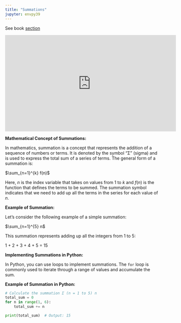 ```yaml
---
title: "Summations"
jupyter: envpy39
---
```


See book [section](https://learning.oreilly.com/library/view/essential-math-for/9781098102920/ch01.html#idm45252826042848){target="_blank"}

```{=html}
<div class="ratio ratio-16x9 m-5 w-75">
<iframe width="560" height="315" src="https://www.youtube.com/embed/5jwXThH6fg4" title="YouTube video player" frameborder="0" allow="accelerometer; autoplay; clipboard-write; encrypted-media; gyroscope; picture-in-picture; web-share" allowfullscreen>

</iframe>
</div>
```
**Mathematical Concept of Summations:**

In mathematics, summation is a concept that represents the addition of a sequence of numbers or terms. It is denoted by the symbol "Σ" (sigma) and is used to express the total sum of a series of terms. The general form of a summation is:

$\sum_{n=1}^{k} f(n)$

Here, $n$ is the index variable that takes on values from 1 to $k$ and $f(n)$ is the function that defines the terms to be summed. The summation symbol indicates that we need to add up all the terms in the series for each value of $n$.

**Example of Summation:**

Let's consider the following example of a simple summation:

$\sum_{n=1}^{5} n$

This summation represents adding up all the integers from 1 to 5:

1 + 2 + 3 + 4 + 5 = 15

**Implementing Summations in Python:**

In Python, you can use loops to implement summations. The `for` loop is commonly used to iterate through a range of values and accumulate the sum.

**Example of Summation in Python:**

```python
# Calculate the summation Σ (n = 1 to 5) n
total_sum = 0
for n in range(1, 6):
    total_sum += n

print(total_sum)  # Output: 15
```
